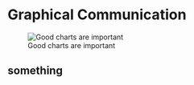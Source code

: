 # Graphical Communication {#graphical-communication}

![Good charts are important](https://imgs.xkcd.com/comics/coronavirus_charts.png)

## something

